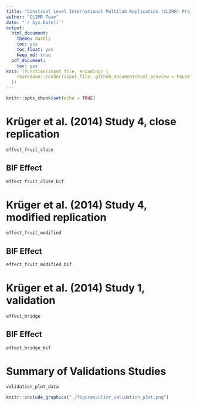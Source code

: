 ```yaml
---
title: "Construal Level International Multilab Replication (CLIMR) Project: Interval Estimate Validation Report"
author: "CLIMR Team"
date: "`r Sys.Date()`"
output:
  html_document:
    theme: darkly
    toc: yes
    toc_float: yes
    keep_md: true
  pdf_document:
    toc: yes
knit: (function(input_file, encoding) {
    rmarkdown::render(input_file, github_document(html_preview = FALSE), encoding = encoding, output_dir = "./reports/")
  })
---
```


```r
knitr::opts_chunk$set(echo = TRUE)

```

# Krüger et al. (2014) Study 4, close replication

```r
effect_fruit_close
```

## BIF Effect

```r
effect_fruit_close_bif
```

# Krüger et al. (2014) Study 4, modified replication

```r
effect_fruit_modified
```

## BIF Effect

```r
effect_fruit_modified_bif
```

# Krüger et al. (2014) Study 1, validation

```r
effect_bridge
```

## BIF Effect

```r
effect_bridge_bif
```

# Summary of Validations Studies

```r
validation_plot_data
```


```r
knitr::include_graphics("./figures/climr_validation_plot.png")
```

